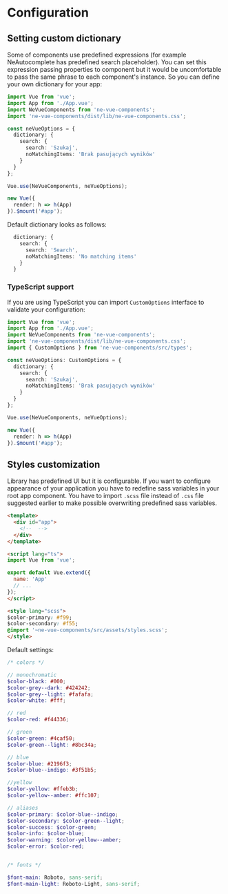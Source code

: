 
<Meta title="Getting started|Configuration" />

# Configuration

## Setting custom dictionary

Some of components use predefined expressions (for example NeAutocomplete has predefined search placeholder). You can set this expression passing properties to component but it would be uncomfortable to pass the same phrase to each component's instance.
So you can define your own dictionary for your app:

```ts
import Vue from 'vue';
import App from './App.vue';
import NeVueComponents from 'ne-vue-components';
import 'ne-vue-components/dist/lib/ne-vue-components.css';

const neVueOptions = {
  dictionary: {
    search: {
      search: 'Szukaj', 
      noMatchingItems: 'Brak pasujących wyników'
    }
  }
};

Vue.use(NeVueComponents, neVueOptions);

new Vue({
  render: h => h(App)
}).$mount('#app');

```

Default dictionary looks as follows:
```ts
  dictionary: {
    search: {
      search: 'Search',
      noMatchingItems: 'No matching items'
    }
  }
```

### TypeScript support

If you are using TypeScript you can import `CustomOptions` interface to validate your configuration:

```ts
import Vue from 'vue';
import App from './App.vue';
import NeVueComponents from 'ne-vue-components';
import 'ne-vue-components/dist/lib/ne-vue-components.css';
import { CustomOptions } from 'ne-vue-components/src/types';

const neVueOptions: CustomOptions = {
  dictionary: {
    search: {
      search: 'Szukaj', 
      noMatchingItems: 'Brak pasujących wyników'
    }
  }
};

Vue.use(NeVueComponents, neVueOptions);

new Vue({
  render: h => h(App)
}).$mount('#app');

```

## Styles customization

Library has predefined UI but it is configurable.
If you want to configure appearance of your application you have to redefine sass variables in your root app component.
You have to import `.scss` file instead of `.css` file suggested earlier to make possible overwriting predefined sass variables.

```html
<template>
  <div id="app">
    <!--  -->
  </div>
</template>

<script lang="ts">
import Vue from 'vue';

export default Vue.extend({
  name: 'App'
  // ...
});
</script>

<style lang="scss">
$color-primary: #f99;
$color-secondary: #f55;
@import '~ne-vue-components/src/assets/styles.scss';
</style>
```

Default settings:
```scss
/* colors */

// monochromatic
$color-black: #000;
$color-grey--dark: #424242;
$color-grey--light: #fafafa;
$color-white: #fff;

// red
$color-red: #f44336;

// green
$color-green: #4caf50;
$color-green--light: #8bc34a;

// blue
$color-blue: #2196f3;
$color-blue--indigo: #3f51b5;

//yellow
$color-yellow: #ffeb3b;
$color-yellow--amber: #ffc107;

// aliases
$color-primary: $color-blue--indigo;
$color-secondary: $color-green--light;
$color-success: $color-green;
$color-info: $color-blue;
$color-warning: $color-yellow--amber;
$color-error: $color-red;


/* fonts */

$font-main: Roboto, sans-serif;
$font-main-light: Roboto-Light, sans-serif;
```






